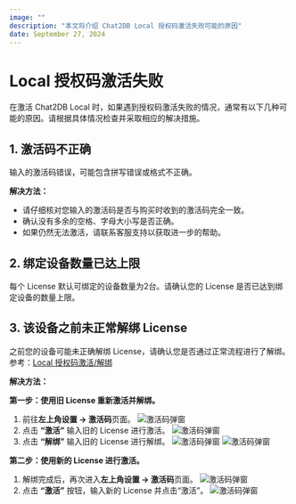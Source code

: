```yaml
---
image: ""
description: "本文将介绍 Chat2DB Local 授权码激活失败可能的原因"
date: September 27, 2024
---
```


# Local 授权码激活失败

在激活 Chat2DB Local 时，如果遇到授权码激活失败的情况，通常有以下几种可能的原因。请根据具体情况检查并采取相应的解决措施。

## 1. 激活码不正确

输入的激活码错误，可能包含拼写错误或格式不正确。

**解决方法：**

- 请仔细核对您输入的激活码是否与购买时收到的激活码完全一致。
- 确认没有多余的空格、字母大小写是否正确。
- 如果仍然无法激活，请联系客服支持以获取进一步的帮助。

## 2. 绑定设备数量已达上限

每个 License 默认可绑定的设备数量为2台。请确认您的 License 是否已达到绑定设备的数量上限。

## 3. 该设备之前未正常解绑 License

之前您的设备可能未正确解绑 License，请确认您是否通过正常流程进行了解绑。参考：[Local 授权码激活/解绑](/docs/start-guide/activate-unbind-license)

**解决方法：**

**第一步：使用旧 License 重新激活并解绑。**

  1. 前往**左上角设置 -> 激活码**页面。
  ![激活码弹窗](/image/start-guide/license3.jpg)
  2. 点击 **“激活”** 输入旧的 License 进行激活。
  ![激活码弹窗](/image/start-guide/license2.jpg)
  3. 点击 **“解绑”** 输入旧的 License 进行解绑。
  ![激活码弹窗](/image/start-guide/unbind.jpg)
  ![激活码弹窗](/image/start-guide/unbind1.jpg)

**第二步：使用新的 License 进行激活。**

  1. 解绑完成后，再次进入**左上角设置 -> 激活码**页面。
  ![激活码弹窗](/image/start-guide/license3.jpg)
  2. 点击 **“激活”** 按钮，输入新的 License 并点击“激活”。
  ![激活码弹窗](/image/start-guide/license2.jpg)
